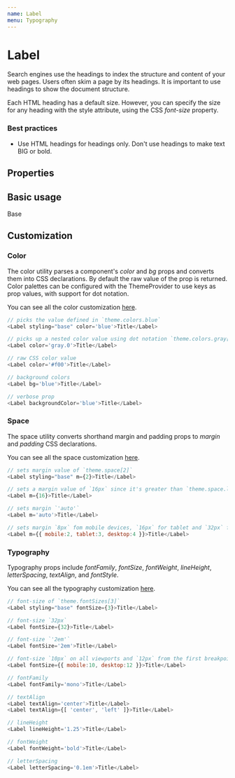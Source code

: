 ```yaml
---
name: Label
menu: Typography
---
```



# Label

Search engines use the headings to index the structure and content of your web pages. Users often skim a page by its headings. It is important to use headings to show the document structure.

Each HTML heading has a default size. However, you can specify the size for any heading with the style attribute, using the CSS _font-size_ property.

### Best practices

-   Use HTML headings for headings only. Don't use headings to make text BIG or bold.

## Properties

<Props of={Label} />

## Basic usage

<Playground>
    <ThemeProvider theme={{ ...theme.default }}>
        <Label styling="base">Base</Label>
    </ThemeProvider>
</Playground>

## Customization

### Color

The color utility parses a component's _color_ and _bg_ props and converts them into CSS declarations. By default the raw value of the prop is returned. Color palettes can be configured with the ThemeProvider to use keys as prop values, with support for dot notation.

You can see all the color customization [here](https://styled-system.com/api/#color).

```javascript
// picks the value defined in `theme.colors.blue`
<Label styling="base" color='blue'>Title</Label>

// picks up a nested color value using dot notation `theme.colors.gray[0]`
<Label color='gray.0'>Title</Label>

// raw CSS color value
<Label color='#f00'>Title</Label>

// background colors
<Label bg='blue'>Title</Label>

// verbose prop
<Label backgroundColor='blue'>Title</Label>
```

### Space

The space utility converts shorthand margin and padding props to _margin_ and _padding_ CSS declarations.

You can see all the space customization [here](https://styled-system.com/api#space).

```javascript
// sets margin value of `theme.space[2]`
<Label styling="base" m={2}>Title</Label>

// sets a margin value of `16px` since it's greater than `theme.space.length`
<Label m={16}>Title</Label>

// sets margin `'auto'`
<Label m='auto'>Title</Label>

// sets margin `8px` fom mobile devices, `16px` for tablet and `32px` for desktop from the first breakpoint and up
<Label m={{ mobile:2, tablet:3, desktop:4 }}>Title</Label>
```

### Typography

Typography props include _fontFamily_, _fontSize_, _fontWeight_, _lineHeight_, _letterSpacing_, _textAlign_, and _fontStyle_.

You can see all the typography customization [here](https://styled-system.com/api/#typography).

```javascript
// font-size of `theme.fontSizes[3]`
<Label styling="base" fontSize={3}>Title</Label>

// font-size `32px`
<Label fontSize={32}>Title</Label>

// font-size `'2em'`
<Label fontSize='2em'>Title</Label>

// font-size `10px` on all viewports and `12px` from the first breakpoint and up
<Label fontSize={{ mobile:10, desktop:12 }}>Title</Label>

// fontFamily
<Label fontFamily='mono'>Title</Label>

// textAlign
<Label textAlign='center'>Title</Label>
<Label textAlign={[ 'center', 'left' ]}>Title</Label>

// lineHeight
<Label lineHeight='1.25'>Title</Label>

// fontWeight
<Label fontWeight='bold'>Title</Label>

// letterSpacing
<Label letterSpacing='0.1em'>Title</Label>
```
